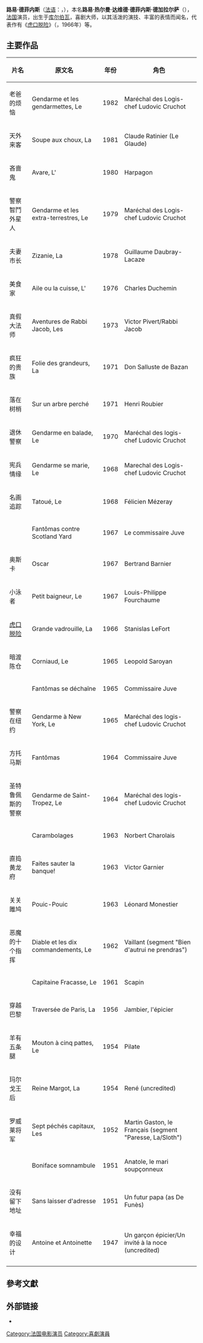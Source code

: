 {{Infobox person
| bgcolour       = mooi 
| name           = 路易·德菲内斯
| native_name = Louis de Funès
| image          = Louis de funes 1978 ws 1-zoom.jpg
| imagesize      = 200px
| caption        = 路易·德菲内斯正在拍摄{{fr-link|警察智鬥外星人|Le Gendarme et les Extra-terrestres}}，1978年
| birth_name     = Louis Germain David de Funès de Galarza
| birth_date     = {{Birth date|df=yes|1914|7|31}}
| birth_place    = {{flag|France|1830}}[[上塞纳省|上塞纳省]][[库尔伯瓦|库尔伯瓦]]
| nationality    = {{FRA}}
| death_date     = {{Death date and age|df=yes|1983|1|27|1914|7|31}}
| death_place    = {{FRA}}[[大西洋卢瓦尔省|大西洋卢瓦尔省]][[南特|南特]]
| height         = 1.64 m <ref>{{cite web |url=http://www.talltask.com/Louis-de-Fun%C3%A8s-height-18281.html |title=Louis de Funès Height - How tall is Louis de Funès? |publisher=Talltask.com |date= |accessdate=2012-08-09 |archive-date=2013-02-27 |archive-url=https://web.archive.org/web/20130227081802/http://www.talltask.com/Louis-de-Fun%C3%A8s-height-18281.html |dead-url=no }}</ref>
| other_names    = Fufu
| profession(s)  = 喜剧演员
| years_active   = 1945年－1982年
| Website        = {{Url|http://www.defunes.com }}
| awards         = Grand prix du rire, 1957, {{link-en|Comme un cheveu sur la soupe|Comme un cheveu sur la soupe}}<br />Victoire du cinéma（1965）<br />[[File:Legion_Honneur_Chevalier_ribbon.svg|18px]] [[法国荣誉军团勋章|法国荣誉军团勋章]]（1973）<br />{{en-link|荣誉凯撒奖|César d'honneur}}（1980）
| spouse         = Germaine Louise Élodie Carroyer（1936－1942）<br />Jeanne Augustine Barthélemy（1943－1983）
}}
'''路易·德菲内斯'''（[[法语|法语]]：'''{{lang|fr|Louis de Funès}}'''，{{bd|1914年|7月3日|1983年|1月27日|catIdx=F}}），本名'''路易·热尔曼·达维德·德菲内斯·德加拉尔萨'''（'''{{lang|fr|Louis Germain David de Funès de Galarza}}'''），[[法国|法国]]演员，出生于[[库尔伯瓦|库尔伯瓦]]，喜剧大师，以其活泼的演技、丰富的表情而闻名，代表作有《[[虎口脱险|虎口脱险]]》（''{{lang|fr|La Grande Vadrouille}}''，1966年）等。

== 主要作品 ==
{| class=wikitable
! 片名 !! 原文名 !! 年份 !! 角色
|-
| 老爸的烦恼 ||Gendarme et les gendarmettes, Le ||1982 || Maréchal des Logis-chef Ludovic Cruchot
|-
| 天外来客 ||Soupe aux choux, La ||1981 || Claude Ratinier (Le Glaude)
|-
| 吝啬鬼 ||Avare, L' ||1980|| Harpagon
|-
| 警察智鬥外星人 ||Gendarme et les extra-terrestres, Le ||1979 || Maréchal des Logis-chef Ludovic Cruchot
|-
| 夫妻市长 ||Zizanie, La ||1978 || Guillaume Daubray-Lacaze
|-
| 美食家 ||Aile ou la cuisse, L' ||1976 || Charles Duchemin
|-
| 真假大法师 ||Aventures de Rabbi Jacob, Les ||1973 || Victor Pivert/Rabbi Jacob
|-
| 疯狂的贵族 ||Folie des grandeurs, La ||1971 || Don Salluste de Bazan
|-
| 落在树梢 ||Sur un arbre perché ||1971|| Henri Roubier
|-
| 退休警察|| Gendarme en balade, Le || 1970 || Maréchal des logis-chef Ludovic Cruchot
|-
| 宪兵情缘 ||Gendarme se marie, Le|| 1968 || Marechal des Logis-chef Ludovic Cruchot
|-
| 名画追踪 ||Tatoué, Le ||1968 || Félicien Mézeray
|-
|  || Fantômas contre Scotland Yard || 1967 || Le commissaire Juve
|-
| 奥斯卡|| Oscar|| 1967 ||Bertrand Barnier
|-
| 小泳者|| Petit baigneur, Le|| 1967 ||Louis-Philippe Fourchaume
|-
| [[虎口脱险|虎口脱险]] ||Grande vadrouille, La || 1966 || Stanislas LeFort
|-
| 暗渡陈仓 || Corniaud, Le || 1965 || Leopold Saroyan
|-
|  || Fantômas se déchaîne || 1965 || Commissaire Juve
|-
| 警察在纽约 || Gendarme à New York, Le || 1965 || Maréchal des logis-chef Ludovic Cruchot
|-
| 方托马斯 || Fantômas || 1964 || Commissaire Juve
|-
| 圣特鲁佩斯的警察 || Gendarme de Saint-Tropez, Le || 1964 || Maréchal des logis-chef Ludovic Cruchot
|-
|  || Carambolages ||1963|| Norbert Charolais
|-
| 直捣黄龙府|| Faites sauter la banque! ||1963|| Victor Garnier
|-
| 关关雎鸠|| Pouic-Pouic|| 1963 || Léonard Monestier
|-
| 恶魔的十个指挥|| Diable et les dix commandements, Le|| 1962 || Vaillant (segment "Bien d'autrui ne prendras")
|-
|  ||Capitaine Fracasse, Le|| 1961 || Scapin
|-
| 穿越巴黎|| Traversée de Paris, La|| 1956 || Jambier, l'épicier
|-
| 羊有五条腿|| Mouton à cinq pattes, Le|| 1954|| Pilate
|-
| 玛尔戈王后|| Reine Margot, La|| 1954|| René (uncredited)
|-
| 罗威莱将军|| Sept péchés capitaux, Les|| 1952|| Martin Gaston, le Français (segment "Paresse, La/Sloth")
|-
|  ||Boniface somnambule || 1951 || Anatole, le mari soupçonneux
|-
| 没有留下地址|| Sans laisser d'adresse|| 1951 || Un futur papa (as De Funès)
|-
| 幸福的设计|| Antoine et Antoinette|| 1947 || Un garçon épicier/Un invité à la noce (uncredited)
|-
|}
==參考文獻==
{{reflist}}
== 外部链接 ==
* {{imdb name|name=路易·德菲内斯|id=0000086}}

{{Authority control}}
{{榮譽凱薩獎}}
{{DEFAULTSORT:Funès, Louis de}}
[[Category:法国电影演员|Category:法国电影演员]]
[[Category:喜劇演員|Category:喜劇演員]]